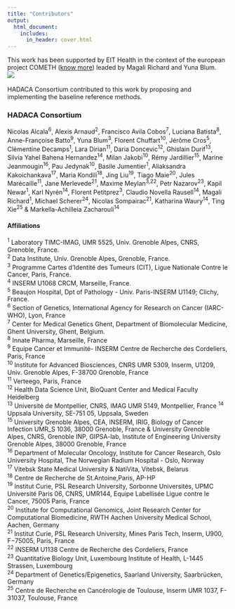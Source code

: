 ```yaml
---
title: "Contributors"
output:
  html_document:
    includes:
      in_header: cover.html
---
```



This work has been supported by EIT Health in the context of the european project COMETH ([know more](https://cancer-heterogeneity.github.io/cometh.html)) leaded by Magali Richard and Yuna Blum.  
![](pictures/fundings2.png)
<br>
<br>
HADACA Consortium contributed to this work by proposing and implementing the baseline reference methods.



### HADACA Consortium
Nicolas Alcala<sup>6</sup>, Alexis Arnaud<sup>2</sup>, Francisco Avila Cobos<sup>7</sup>, Luciana Batista<sup>8</sup>, Anne-Françoise Batto<sup>9</sup>, Yuna Blum<sup>3</sup>, Florent Chuffart<sup>10</sup>, Jérôme Cros<sup>5</sup>, Clémentine Decamps<sup>1</sup>, Lara Dirian<sup>11</sup>, Daria Doncevic<sup>12</sup>, Ghislain Durif<sup>13</sup>, Silvia Yahel Bahena Hernandez<sup>14</sup>, Milan Jakobi<sup>10</sup>, Rémy Jardillier<sup>15</sup>, Marine Jeanmougin<sup>16</sup>, Pau Jedynak<sup>10</sup>, Basile Jumentier<sup>1</sup>, Aliaksandra Kakoichankava<sup>17</sup>, Maria Kondili<sup>18</sup>, Jing Liu<sup>19</sup>, Tiago Maie<sup>20</sup>, Jules Marécaille<sup>11</sup>, Jane Merlevede<sup>21</sup>, Maxime Meylan<sup>3,22</sup>, Petr Nazarov<sup>23</sup>, Kapil Newar<sup>1</sup>, Karl Nyrén<sup>14</sup>, Florent Petitprez<sup>3</sup>, Claudio Novella Rausell<sup>14</sup>, Magali Richard<sup>1</sup>, Michael Scherer<sup>24</sup>, Nicolas Sompairac<sup>21</sup>, Katharina Waury<sup>14</sup>, Ting Xie<sup>25</sup> & Markella-Achilleia Zacharouli<sup>14</sup>

#### Affiliations 

<sup>1</sup> Laboratory TIMC-IMAG, UMR 5525, Univ. Grenoble Alpes, CNRS, Grenoble, France.  
<sup>2</sup> Data Institute, Univ. Grenoble Alpes, Grenoble,
France.  
<sup>3</sup> Programme Cartes d’Identité des Tumeurs (CIT), Ligue Nationale Contre le Cancer, Paris, France.  
<sup>4</sup> INSERM U1068 CRCM, Marseille, France.   
<sup>5</sup> Beaujon Hospital, Dpt of Pathology - Univ. Paris-INSERM U1149; Clichy, France.  
<sup>6</sup> Section of Genetics, International Agency for Research on Cancer (IARC-WHO), Lyon, France  
<sup>7</sup> Center  for  Medical  Genetics  Ghent,  Department  of  Biomolecular  Medicine,  Ghent University,  Ghent,  Belgium.  
<sup>8</sup> Innate Pharma, Marseille, France  
<sup>9</sup> Equipe Cancer et Immunité- INSERM Centre de Recherche des Cordeliers, Paris, France  
<sup>10</sup> Institute for Advanced Biosciences, CNRS UMR 5309, Inserm, U1209, Univ. Grenoble Alpes, F-38700 Grenoble, France  
<sup>11</sup> Verteego, Paris, France  
<sup>12</sup> Health Data Science Unit, BioQuant Center and Medical Faculty Heidelberg  
<sup>13</sup> Université de Montpellier, CNRS, IMAG UMR 5149, Montpellier, France
<sup>14</sup> Uppsala University, SE-751 05, Uppsala, Sweden  
<sup>15</sup> University Grenoble Alpes, CEA, INSERM, IRIG, Biology of Cancer Infection UMR_S 1036, 38000 Grenoble, France & University Grenoble Alpes, CNRS, Grenoble INP, GIPSA-lab, Institute of Engineering University Grenoble Alpes, 38000 Grenoble, France  
<sup>16</sup> Department of Molecular Oncology, Institute for Cancer Research, Oslo University Hospital, The Norwegian Radium Hospital - Oslo, Norway  
<sup>17</sup> Vitebsk State Medical University & NatiVita, Vitebsk, Belarus  
<sup>18</sup> Centre de Recherche de St.Antoine,Paris, AP-HP  
<sup>19</sup> Institut Curie, PSL Research University, Sorbonne Universités, UPMC Université Paris 06, CNRS, UMR144, Equipe Labellisée Ligue contre le Cancer, 75005 Paris, France  
<sup>20</sup> Institute for Computational Genomics, Joint Research Center for Computational Biomedicine, RWTH Aachen University Medical School, Aachen, Germany  
<sup>21</sup> Institut Curie, PSL Research University, Mines Paris Tech, Inserm, U900, F−75005, Paris, France  
<sup>22</sup> INSERM U1138 Centre de Recherche des Cordeliers, France  
<sup>23</sup> Quantitative Biology Unit, Luxembourg Institute of Health, L-1445 Strassen, Luxembourg  
<sup>24</sup> Department of Genetics/Epigenetics, Saarland University, Saarbrücken, Germany  
<sup>25</sup> Centre de Recherche en Cancérologie de Toulouse, Inserm  UMR  1037, F-31037, Toulouse, France  


